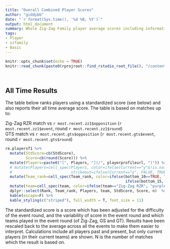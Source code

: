 ```yaml
---
title: "Overall Combined Player Scores"
author: "giddybb"
date: "`r format(Sys.time(), '%d %B, %Y')`"
output: html_document
summary: Whole Zig-Zag Family player average scores including information from all events.
tags:
- Player
- zzfamily
- Basic
---
```


```r
knitr::opts_chunk$set(echo = TRUE)
knitr::read_chunk(paste0(rprojroot::find_rstudio_root_file(), "/content/project/common_project_code.R"))

```


```r
```


```r

```



## All Time Results
The table below ranks players using a standardized score (see below) and also reports their all time average score. The table is based on matches up to: 

Zig-Zag RZR match vs `r most.recent.zz1$opposition` (`r most.recent.zz1$event`, round `r most.recent.zz1$round`)  
GTS match vs `r most.recent.gts$opposition` (`r most.recent.gts$event`, round `r most.recent.gts$round`)  


```r

re.playersf1 %>%
  mutate(StdScore=cb(StdScore),
         Score=cb(round(Score))) %>%
  mutate(Players=paste0("[", Players, "](/", playerprofileurl, ")")) %>%
  # mutate(Players=cell_spec(Players, color=ifelse(Current=="y"&!is.na(Current), "black", "blue"),
  #                          strikeout=ifelse(Current=="y", FALSE, TRUE))) %>%
  mutate(Team_rank=cell_spec(Team_rank, color=ifelse(bottom_10==TRUE, "red", 
                                                     ifelse(bottom_15, "orange", "black")))) %>%
  mutate(team=cell_spec(team, color=ifelse(team=="Zig-Zag RZR", "purple", "blue"))) %>%
  dplyr::select(Rank, Team_rank, Players, team, StdScore, Score, n)  %>%
  kable(escape=F) %>%
  kable_styling(c("striped"), full_width = T, font_size = 11)

```

The standardized score is a score which has been adjusted for the difficulty of the event round, and the variability of score in the event round and which teams played in the event round (of Zig-Zag, GS and GT). Results have been rescaled back to the average across all the events to make them easier to interpret. Calculations include all players past and present, but only current players (in their current teams) are shown. N is the number of matches which the result is based on.